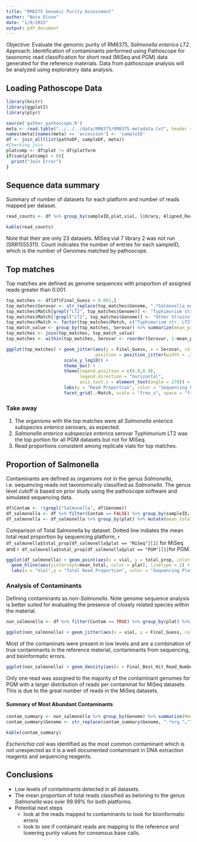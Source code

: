 ```yaml
---
title: "RM8375 Genomic Purity Assessment"
author: "Nate Olson"
date: "1/9/2015"
output: pdf_document
---
```

Objective: Evaluate the genomic purity of RM8375, *Salmonella enterica LT2*. 
Approach: Identification of contaminants performed using Pathoscope for taxonomic read classification for short read (MiSeq and PGM) data generated for the reference materials.
Data from pathoscope analysis will be analyzed using exploratory data analysis.

## Loading Pathoscope Data
```r
library(knitr)
library(ggplot2)
library(plyr)
```

```r
source('gather_pathoscope.R')
meta <- read.table("../../../data/RM8375/RM8375-metadata.txt", header = TRUE)
names(meta)[names(meta) == 'accession'] <- 'sampleID'
df <- join_all(list(pathoDF, sampleDF, meta))
#Checking join
platcomp <- df$plat != df$platform
if(sum(platcomp) > 0){
  print("Join Error")
}
```

## Sequence data summary
Summary of number of datasets for each platform and number of reads mapped per dataset. 
```r
read_counts <- df %>% group_by(sampleID,plat,vial, library, Aligned_Reads)%>% summarise()

```
```r
kable(read_counts)
```


Note that their are only 23 datasets. MiSeq vial 7 library 2 was not run (SRR1555311). Count indicates the number of entries for each sampleID, which is the number of Genomes matched by pathoscope.

## Top matches
Top matches are defined as genome sequences with proportion of assigned reads greater than 0.001.
```r
top_matches <- df[df$Final_Guess > 0.001,]
top_matches$Serovar <- str_replace(top_matches$Genome, ".*Salmonella_enterica_subsp._enterica_serovar_","") %>% str_replace_all(pattern = "_",replacement = " ")
top_matches$Match[grepl("LT2", top_matches$Genome)] <- "Typhimurium str. LT2"
top_matches$Match[!grepl("LT2", top_matches$Genome)] <- "Other Strains"
top_matches$Match <- factor(top_matches$Match, c("Typhimurium str. LT2", "Other Strains"))
top_match_value <- group_by(top_matches, Serovar) %>% summarize(mean_prop = mean(Final_Guess))
top_matches <- join(top_matches, top_match_value)
top_matches <- within(top_matches, Serovar <- reorder(Serovar, 1-mean_prop,))
```

```r
ggplot(top_matches) + geom_jitter(aes(y = Final_Guess, x = Serovar, color = platform),
                                  position = position_jitter(width = .25)) + 
                      scale_y_log10() + 
                      theme_bw() + 
                      theme(legend.position = c(0.8,0.9), 
                            legend.direction = "horizontal", 
                            axis.text.x = element_text(angle = 270)) + 
                      labs(y = "Read Proportion", color = "Sequencing Platform") + 
                      facet_grid(.~Match, scale = "free_x", space = "free")
```

### Take away
1. The organisms with the top matches were all *Salmonella enterica subspecies enterica* serovars, as expected.
2. *Salmonella enterica subspecies enterica* serovar Typhimurium LT2 was the top portion for all PGM datasets but not for MiSeq.
3. Read proportions consistent among replicate vials for top matches.

## Proportion of Salmonella
Contaminants are defined as organisms not in the genus *Salmonella*, i.e. sequencing reads not taxonomically classified as *Salmonella*.  The genus level cutoff is based on prior study using the pathoscope software and simulated sequencing data.
```r
df$Contam <- !(grepl("Salmonella", df$Genome))
df_salmonella <- df %>% filter(Contam == FALSE) %>% group_by(sampleID, plat) %>% mutate(total_prop = sum(Final_Guess))
df_salmonella <- df_salmonella %>% group_by(plat) %>% mutate(mean_total= mean(total_prop))
```

Comparison of Total Salmonella by dataset. Dotted line indiates the mean total read proportion by sequencing platform, `r df_salmonella$total_prop[df_salmonella$plat == "MiSeq"][1]` for MiSeq and `r df_salmonella$total_prop[df_salmonella$plat == "PGM"][1]`for PGM.
```r
ggplot(df_salmonella) + geom_point(aes(x = vial, y = total_prop, color = plat)) + 
  geom_hline(aes(yintercept=mean_total, color = plat), linetype = 2) + theme_bw() + 
  labs(x = "Vial",y = "Total Read Proportion", color = "Sequencing Platform") + theme(legend.position = "bottom")
```


### Analysis of Contaminants
Defining contaminants as non-*Salmonella*. Note genome sequence analysis is better suited for evaluating the presence of closely related species within the material.
```r
non_salmonella <- df %>% filter(Contam == TRUE) %>% group_by(plat) %>% mutate(total_contam = sum(Final_Guess))
```

```r
ggplot(non_salmonella) + geom_jitter(aes(x = vial, y = Final_Guess, color = plat), position = position_jitter(width = .25)) + geom_hline(aes(yintercept = total_contam), linetype = 2) + facet_wrap(~plat, scale = "free_x", nrow = 1) + scale_y_log10() + theme_bw() + labs(x = "Vial",y = "Total Read Proportion", color = "Sequencing Platform") + theme(legend.position = "bottom")
```

Most of the contaminats were present in low levels and are a combination of true contaminants in the reference material, contaminants from sequencing, and bioinformatic errors.

```r
ggplot(non_salmonella) + geom_density(aes(x = Final_Best_Hit_Read_Numbers, fill = plat), alpha = 0.5) + scale_x_log10() + theme_bw() + labs(x = "Number of Reads",y = "Density", color = "Sequencing Platform") + theme(legend.position = "bottom")
```

Only one read was assigned to the majority of the contaminant genomes for PGM with a larger distribution of reads per contaminat for MiSeq datasets. This is due to the great number of reads in the MiSeq datasets.

#### Summary of Most Abundant Contaminants
```r
contam_summary <- non_salmonella %>% group_by(Genome) %>% summarize(Median = median(Final_Guess), Max = max(Final_Guess), Minium = min(Final_Guess), Max_Reads = max(Final_Best_Hit_Read_Numbers)) %>% arrange(desc(Median)) %>% slice(1:10)
contam_summary$Genome <- str_replace(contam_summary$Genome, ".*org.","")  
```

```r
kable(contam_summary)
```


*Escherichia coli* was identified as the most common contaminant which is not unexpected as it is a well documented contaminant in DNA extraction reagents and sequencing reagents.

## Conclusions
- Low levels of contaminants detected in all datasets.
- The mean proportion of total reads classified as beloning to the genus *Salmonella* was over 99.99% for both platforms.
- Potential next steps
    - look at the reads mapped to contaminants to look for bioinformatic errors
    - look to see if containant reads are mapping to the reference and lowering purity values for consensus base calls.
